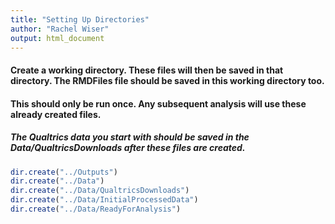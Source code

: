 ```yaml
---
title: "Setting Up Directories"
author: "Rachel Wiser"
output: html_document 
---
```


#### Create a working directory. These files will then be saved in that directory. The RMDFiles file should be saved in this working directory too.

#### This should only be run once. Any subsequent analysis will use these already created files.

##### The Qualtrics data you start with should be saved in the Data/QualtricsDownloads after these files are created.

``` r
dir.create("../Outputs")
dir.create("../Data")
dir.create("../Data/QualtricsDownloads")
dir.create("../Data/InitialProcessedData")
dir.create("../Data/ReadyForAnalysis")

```